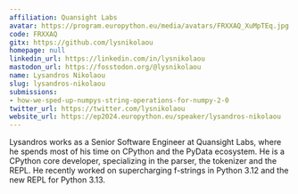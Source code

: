 ```yaml
---
affiliation: Quansight Labs
avatar: https://program.europython.eu/media/avatars/FRXXAQ_XuMpTEq.jpg
code: FRXXAQ
gitx: https://github.com/lysnikolaou
homepage: null
linkedin_url: https://linkedin.com/in/lysnikolaou
mastodon_url: https://fosstodon.org/@lysnikolaou
name: Lysandros Nikolaou
slug: lysandros-nikolaou
submissions:
- how-we-sped-up-numpys-string-operations-for-numpy-2-0
twitter_url: https://twitter.com/lysnikolaou
website_url: https://ep2024.europython.eu/speaker/lysandros-nikolaou
---
```


Lysandros works as a Senior Software Engineer at Quansight Labs, where he spends most of his time on CPython and the PyData ecosystem. He is a CPython core developer, specializing in the parser, the tokenizer and the REPL. He recently worked on supercharging f-strings in Python 3.12 and the new REPL for Python 3.13.
